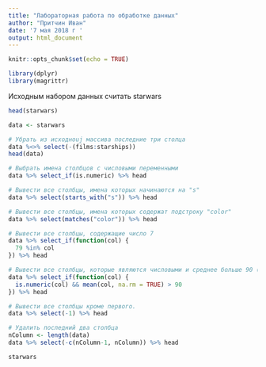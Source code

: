 ```yaml
---
title: "Лабораторная работа по обработке данных"
author: "Притчин Иван"
date: '7 мая 2018 г '
output: html_document
---
```


```r
knitr::opts_chunk$set(echo = TRUE)
```


```r
library(dplyr)
library(magrittr)
```

Исходным набором данных считать starwars
```r
head(starwars)
```

```r
data <- starwars

# Убрать из исходноuj массива последние три столца
data %<>% select(-(films:starships))
head(data)

# Выбрать имена столбцов с числовыми переменными
data %>% select_if(is.numeric) %>% head

# Вывести все столбцы, имена которых начинаются на "s"
data %>% select(starts_with("s")) %>% head

# Вывести все столбцы, имена которых содержат подстроку "color"
data %>% select(matches("color")) %>% head

# Вывести все столбцы, содержащие число 7
data %>% select_if(function(col) {
  79 %in% col
}) %>% head

# Вывести все столбцы, которые являются числовыми и среднее больше 90 (особое внимание значению NA)
data %>% select_if(function(col) {
  is.numeric(col) && mean(col, na.rm = TRUE) > 90
}) %>% head

# Вывести все столбцы кроме первого.
data %>% select(-1) %>% head

# Удалить последний два столбца
nColumn <- length(data)
data %>% select(-c(nColumn-1, nColumn)) %>% head
```


```r
starwars
```